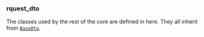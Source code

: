 ### rquest_dto
The classes used by the rest of the core are defined in here.
They all inherit from [`BaseDto`](#base_dto).
